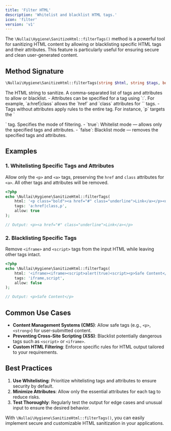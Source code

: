 ```yaml
---
title: 'Filter HTML'
description: 'Whitelist and blacklist HTML tags.'
icon: 'filter'
version: 'v1'
---
```


The `\Nullai\Hygiene\SanitizeHtml::filterTags()` method is a powerful tool for sanitizing HTML content by allowing or blacklisting specific HTML tags and their attributes. This feature is particularly useful for ensuring secure and clean user-generated content.

## Method Signature

```php
\Nullai\Hygiene\SanitizeHtml::filterTags(string $html, string $tags, bool $allow): string
```

<ParamField path="$html" type="string">
  The HTML string to sanitize.
</ParamField>

<ParamField path="$tags" type="string">
  A comma-separated list of tags and attributes to allow or blacklist.
  - Attributes can be specified for a tag using `:`. For example, `a:href|class` allows the `href` and `class` attributes for `<a>` tags.
  - Tags without attributes apply rules to the entire tag. For instance, `p` targets the `<p>` tag.
</ParamField>

<ParamField path="$allow" type="boolean">
  Specifies the mode of filtering.
  - `true`: Whitelist mode — allows only the specified tags and attributes.
  - `false`: Blacklist mode — removes the specified tags and attributes.
</ParamField>

## Examples

### 1. Whitelisting Specific Tags and Attributes

Allow only the `<p>` and `<a>` tags, preserving the `href` and `class` attributes for `<a>`. All other tags and attributes will be removed.

```php
<?php
echo \Nullai\Hygiene\SanitizeHtml::filterTags(
    html: '<p class="bold"><a href="#" class="underline">Link</a></p><div>Other Content</div>',
    tags: 'a:href|class,p',
    allow: true
);

// Output: <p><a href="#" class="underline">Link</a></p>
```

### 2. Blacklisting Specific Tags

Remove `<iframe>` and `<script>` tags from the input HTML while leaving other tags intact.

```php
<?php
echo \Nullai\Hygiene\SanitizeHtml::filterTags(
    html: '<iframe><iframe><script>alert(true)<script><p>Safe Content</p>',
    tags: 'iframe,script',
    allow: false
);

// Output: <p>Safe Content</p>
```

## Common Use Cases

- **Content Management Systems (CMS)**: Allow safe tags (e.g., `<p>`, `<strong>`) for user-submitted content.
- **Preventing Cross-Site Scripting (XSS)**: Blacklist potentially dangerous tags such as `<script>` or `<iframe>`.
- **Custom HTML Filtering**: Enforce specific rules for HTML output tailored to your requirements.

## Best Practices

1. **Use Whitelisting**: Prioritize whitelisting tags and attributes to ensure security by default.
2. **Minimize Attributes**: Allow only the essential attributes for each tag to reduce risks.
3. **Test Thoroughly**: Regularly test the output for edge cases and unusual input to ensure the desired behavior.

With `\Nullai\Hygiene\SanitizeHtml::filterTags()`, you can easily implement secure and customizable HTML sanitization in your applications.